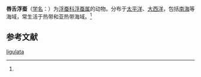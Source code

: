 {{Speciesbox
| name = 唇舌浮蚕
| status = 
| status_system = 
| image = 
| genus = Tomopteris
| species = ligulata
| authority = (Rosa, 1908)<ref name='id10394'>{{cite web| url =http://www.bioinfo.cn/db05/BjdwSpecies.php?action=view&id=10394| title =唇舌浮蚕| work =《中国动物物种编目数据库》| publisher =中国科学院微生物研究所| author =中国科学院动物研究所| accessdate =2009-04-16| deadurl =yes| archiveurl =https://web.archive.org/web/20160305043214/http://www.bioinfo.cn/db05/BjdwSpecies.php?action=view&id=10394| archivedate =2016-03-05}}</ref>
}}

'''唇舌浮蚕'''（[[学名|学名]]：{{lang|la|''Tomopteris ligulata''}}）为[[浮蚕科|浮蚕科]][[浮蚕属|浮蚕属]]的动物。分布于[[太平洋|太平洋]]、[[大西洋|大西洋]]，包括[[南海|南海]]等海域，常生活于热带和亚热带海域。<ref name='id10394'/>

== 参考文献 ==
{{reflist}}

{{Wikispecies|Tomopteris ligulata}}
{{Taxonbar|from=Q947989}}

[[Category:浮蚕属|ligulata]]


{{环节动物小作品}}